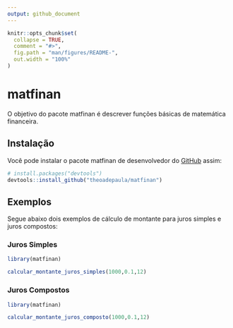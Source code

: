 ---
output: github_document
---

<!-- README.md is generated from README.Rmd. Please edit that file -->

```{r, include = FALSE}
knitr::opts_chunk$set(
  collapse = TRUE,
  comment = "#>",
  fig.path = "man/figures/README-",
  out.width = "100%"
)
```

# matfinan

<!-- badges: start -->
<!-- badges: end -->

O objetivo do pacote matfinan é descrever funções básicas de matemática financeira.

## Instalação

Você pode instalar o pacote matfinan de desenvolvedor do [GitHub](https://github.com/) assim:

``` {r install,eval=FALSE}
# install.packages("devtools")
devtools::install_github("theoadepaula/matfinan")
```

## Exemplos

Segue abaixo dois exemplos de cálculo de montante para juros simples e juros compostos:

### Juros Simples

```{r}
library(matfinan)

calcular_montante_juros_simples(1000,0.1,12)
```

### Juros Compostos

``` {r}
library(matfinan)

calcular_montante_juros_composto(1000,0.1,12)
```
